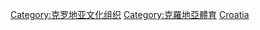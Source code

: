 [[Category:克罗地亚文化组织|Category:克罗地亚文化组织]]
[[Category:克羅地亞體育|Category:克羅地亞體育]]
[[Category:欧洲各国体育组织|Croatia]]